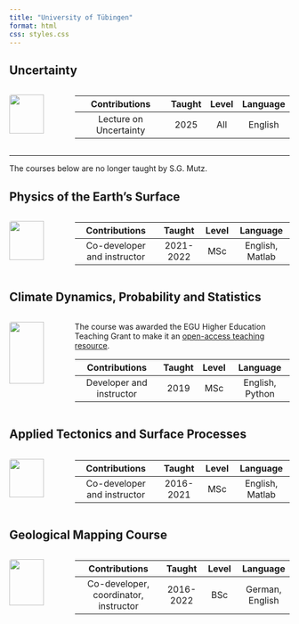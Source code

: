 ```yaml
---
title: "University of Tübingen"
format: html
css: styles.css
---
```



## Uncertainty

::: columns
::: {.column width="20%"}
![](img/uoft_cc0.jpg){width="80%" style="border-radius:4px;"}
:::

::: {.column width="80%"}

| Contributions | Taught | Level | Language |
| :--------: | :--: | :--: | :--: |
| Lecture on Uncertainty | 2025 | All | English |
:::
:::



___

The courses below are no longer taught by S.G. Mutz.

## Physics of the Earth’s Surface

::: columns
::: {.column width="20%"}
![](img/uoft_cc0.jpg){width="80%" style="border-radius:4px;"}
:::

::: {.column width="80%"}

| Contributions | Taught | Level | Language |
| :--------: | :--: | :--: | :--: |
| Co-developer and instructor | 2021-2022 | MSc | English, Matlab |
:::
:::



## Climate Dynamics, Probability and Statistics

::: columns
::: {.column width="20%"}
![](img/uoft_cc0.jpg){width="80%" style="border-radius:4px;"}
:::

::: {.column width="80%"}

The course was awarded the EGU Higher Education Teaching Grant to make it an [open-access teaching resource](integrate.mutz.science).

| Contributions | Taught | Level | Language |
| :--------: | :--: | :--: | :--: |
| Developer and instructor | 2019 | MSc | English, Python |
:::
:::



## Applied Tectonics and Surface Processes

::: columns
::: {.column width="20%"}
![](img/uoft_cc0.jpg){width="80%" style="border-radius:4px;"}
:::

::: {.column width="80%"}

| Contributions | Taught | Level | Language |
| :--------: | :--: | :--: | :--: |
| Co-developer and instructor | 2016-2021 | MSc | English, Matlab |
:::
:::



## Geological Mapping Course

::: columns
::: {.column width="20%"}
![](img/uoft_cc0.jpg){width="80%" style="border-radius:4px;"}
:::

::: {.column width="80%"}

| Contributions | Taught | Level | Language |
| :--------: | :--: | :--: | :--: |
| Co-developer, coordinator, instructor | 2016-2022 | BSc | German, English |
:::
:::
